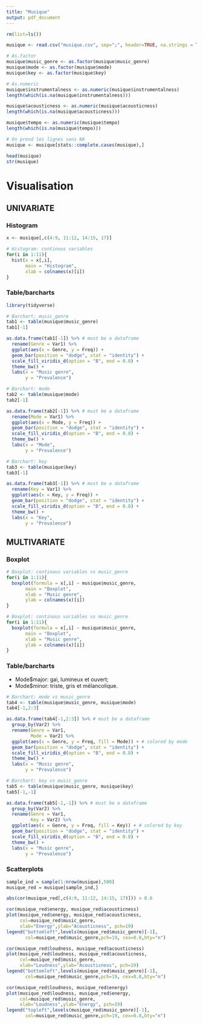 ```yaml
---
title: "Musique"
output: pdf_document
---
```


```r
rm(list=ls())

musique <- read.csv("musique.csv", sep=";", header=TRUE, na.strings = TRUE, dec=".")

# As.factor
musique$music_genre <- as.factor(musique$music_genre)
musique$mode <- as.factor(musique$mode)
musique$key <- as.factor(musique$key)

# As.numeric
musique$instrumentalness <- as.numeric(musique$instrumentalness)
length(which(is.na(musique$instrumentalness)))

musique$acousticness <- as.numeric(musique$acousticness)
length(which(is.na(musique$acousticness)))

musique$tempo <- as.numeric(musique$tempo)
length(which(is.na(musique$tempo)))

# On prend les lignes sans NA
musique <- musique[stats::complete.cases(musique),]

head(musique)
str(musique)
```

# Visualisation

## UNIVARIATE

### Histogram

```r
x <- musique[,c(4:9, 11:12, 14:15, 17)]

# Histogram: continous variables
for(i in 1:11){
  hist(x = x[,i],
       main = "Histogram",
       xlab = colnames(x)[i])
}
```

### Table/barcharts

```r
library(tidyverse)

# Barchart: music_genre 
tab1 <- table(musique$music_genre)
tab1[-1]

as.data.frame(tab1[-1]) %>% # must be a dataframe
  rename(Genre = Var1) %>% 
  ggplot(aes(x = Genre, y = Freq)) + 
  geom_bar(position = "dodge", stat = "identity") + 
  scale_fill_viridis_d(option = "B", end = 0.8) +
  theme_bw() + 
  labs(x = "Music genre",
       y = "Prevalence") 

# Barchart: mode
tab2 <- table(musique$mode)
tab2[-1]

as.data.frame(tab2[-1]) %>% # must be a dataframe
  rename(Mode = Var1) %>% 
  ggplot(aes(x = Mode, y = Freq)) + 
  geom_bar(position = "dodge", stat = "identity") + 
  scale_fill_viridis_d(option = "B", end = 0.8) +
  theme_bw() + 
  labs(x = "Mode",
       y = "Prevalence") 

# Barchart: key
tab3 <- table(musique$key)
tab3[-1]

as.data.frame(tab3[-1]) %>% # must be a dataframe
  rename(Key = Var1) %>% 
  ggplot(aes(x = Key, y = Freq)) + 
  geom_bar(position = "dodge", stat = "identity") + 
  scale_fill_viridis_d(option = "B", end = 0.8) +
  theme_bw() + 
  labs(x = "Key",
       y = "Prevalence")
```

## MULTIVARIATE

### Boxplot

```r
# Boxplot: continous variables vs music_genre
for(i in 1:11){
  boxplot(formula = x[,i] ~ musique$music_genre,
       main = "Boxplot",
       xlab = "Music genre",
       ylab = colnames(x)[i])
}

# Boxplot: continous variables vs music_genre
for(i in 1:11){
  boxplot(formula = x[,i] ~ musique$music_genre,
       main = "Boxplot",
       xlab = "Music genre",
       ylab = colnames(x)[i])
}
```

### Table/barcharts

- Mode$major: gai, lumineux et ouvert;
- Mode$minor: triste, gris et mélancolique.

```r
# Barchart: mode vs music_genre 
tab4 <- table(musique$music_genre, musique$mode)
tab4[-1,2:3]

as.data.frame(tab4[-1,2:3]) %>% # must be a dataframe
  group_by(Var2) %>% 
  rename(Genre = Var1,
         Mode = Var2) %>% 
  ggplot(aes(x = Genre, y = Freq, fill = Mode)) + # colored by mode
  geom_bar(position = "dodge", stat = "identity") + 
  scale_fill_viridis_d(option = "B", end = 0.8) +
  theme_bw() + 
  labs(x = "Music genre",
       y = "Prevalence") 

# Barchart: key vs music_genre 
tab5 <- table(musique$music_genre, musique$key)
tab5[-1,-1]

as.data.frame(tab5[-1,-1]) %>% # must be a dataframe
  group_by(Var2) %>% 
  rename(Genre = Var1,
         Key = Var2) %>% 
  ggplot(aes(x = Genre, y = Freq, fill = Key)) + # colored by key
  geom_bar(position = "dodge", stat = "identity") + 
  scale_fill_viridis_d(option = "B", end = 0.8) +
  theme_bw() + 
  labs(x = "Music genre",
       y = "Prevalence") 
```

### Scatterplots

```r
sample_ind = sample(1:nrow(musique),500)
musique_red = musique[sample_ind,]

abs(cor(musique_red[,c(4:9, 11:12, 14:15, 17)])) > 0.6

cor(musique_red$energy, musique_red$acousticness)
plot(musique_red$energy, musique_red$acousticness, 
     col=musique_red$music_genre,
     xlab="Energy",ylab="Acousticness", pch=19)
legend("bottomleft",levels(musique_red$music_genre)[-1],
       col=musique_red$music_genre,pch=19, cex=0.8,bty="n")

cor(musique_red$loudness, musique_red$acousticness)
plot(musique_red$loudness, musique_red$acousticness, 
     col=musique_red$music_genre,
     xlab="Loudness",ylab="Acousticness", pch=19)
legend("bottomleft",levels(musique_red$music_genre)[-1],
       col=musique_red$music_genre,pch=19, cex=0.8,bty="n")

cor(musique_red$loudness, musique_red$energy)
plot(musique_red$loudness, musique_red$energy, 
     col=musique_red$music_genre,
     xlab="Loudness",ylab="Energy", pch=19)
legend("topleft",levels(musique_red$music_genre)[-1],
       col=musique_red$music_genre,pch=19, cex=0.8,bty="n")

```

